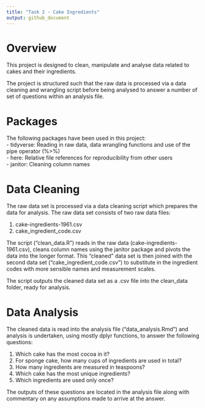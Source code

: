 ```yaml
---
title: "Task 2 - Cake Ingredients"
output: github_document
---
```


# Overview

This project is designed to clean, manipulate and analyse data related to cakes
and their ingredients.

The project is structured such that the raw data is processed via a data
cleaning and wrangling script before being analysed to answer a number of set of
questions within an analysis file.

# Packages

The following packages have been used in this project:  
- tidyverse:
  Reading in raw data, data wrangling functions and use of the pipe operator 
  (%>%)  
- here:
  Relative file references for reproducibility from other users  
- janitor:
  Cleaning column names  

# Data Cleaning

The raw data set is processed via a data cleaning script which prepares the data
for analysis. The raw data set consists of two raw data files:

1. cake-ingredients-1961.csv
2. cake_ingredient_code.csv

The script ("clean_data.R") reads in the raw data (cake-ingredients-1961.csv),
cleans column names using the janitor package and  pivots the data into the
longer format. This "cleaned" data set is then joined with the second data set 
("cake_ingredient_code.csv") to substitute in the ingredient codes with more
sensible names and measurement scales.

The script outputs the cleaned data set as a .csv file into the clean_data
folder, ready for analysis.

# Data Analysis

The cleaned data is read into the analysis file ("data_analysis.Rmd") and
analysis is undertaken, using mostly dplyr functions, to answer the following
questions:

1. Which cake has the most cocoa in it?
2. For sponge cake, how many cups of ingredients are used in total?
3. How many ingredients are measured in teaspoons?
4. Which cake has the most unique ingredients?
5. Which ingredients are used only once?

The outputs of these questions are located in the analysis file along with
commentary on any assumptions made to arrive at the answer.
